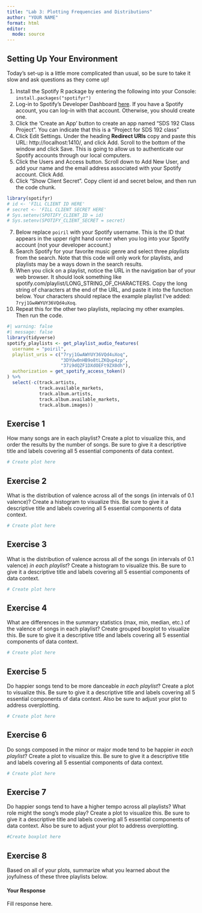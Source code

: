 ```yaml
---
title: "Lab 3: Plotting Frequencies and Distributions"
author: "YOUR NAME"
format: html
editor: 
  mode: source
---
```


## Setting Up Your Environment

::: callout-tip
Today's set-up is a little more complicated than usual, so be sure to take it slow and ask questions as they come up!
:::

1.  Install the Spotify R package by entering the following into your Console: `install.packages("spotifyr")`
2.  Log-in to Spotify's Developer Dashboard [here](https://developer.spotify.com/dashboard/). If you have a Spotify account, you can log-in with that account. Otherwise, you should create one.
3.  Click the 'Create an App' button to create an app named "SDS 192 Class Project". You can indicate that this is a "Project for SDS 192 class"
4.  Click Edit Settings. Under the heading **Redirect URIs** copy and paste this URL: http://localhost:1410/, and click Add. Scroll to the bottom of the window and click Save. This is going to allow us to authenticate our Spotify accounts through our local computers.
5.  Click the Users and Access button. Scroll down to Add New User, and add your name and the email address associated with your Spotify account. Click Add.
6.  Click "Show Client Secret". Copy client id and secret below, and then run the code chunk.

```r
library(spotifyr)
# id <- 'FILL CLIENT ID HERE'
# secret <- 'FILL CLIENT SECRET HERE'
# Sys.setenv(SPOTIFY_CLIENT_ID = id)
# Sys.setenv(SPOTIFY_CLIENT_SECRET = secret)
```

7.  Below replace `poiril` with your Spotify username. This is the ID that appears in the upper right hand corner when you log into your Spotify account (not your developer account.)
8.  Search Spotify for your favorite music genre and select three *playlists* from the search. Note that this code will only work for playlists, and playlists may be a ways down in the search results.
9.  When you click on a playlist, notice the URL in the navigation bar of your web browser. It should look something like spotify.com/playlist/LONG_STRING_OF_CHARACTERS. Copy the long string of characters at the end of the URL, and paste it into the function below. Your characters should replace the example playlist I've added: `7ryj1GwAWYUY36VQd4uXoq`.
10. Repeat this for the other two playlists, replacing my other examples. Then run the code.

```r
#| warning: false
#| message: false
library(tidyverse)
spotify_playlists <- get_playlist_audio_features(
  username = "poiril",
  playlist_uris = c("7ryj1GwAWYUY36VQd4uXoq",
                    "3DYUw0nHB9o8tLZKQup4zp",
                    "37i9dQZF1DXdOEFt9ZX0dh"),
  authorization = get_spotify_access_token()
) %>%
  select(-c(track.artists, 
            track.available_markets, 
            track.album.artists, 
            track.album.available_markets, 
            track.album.images))
```

::: callout-important
## Exercise 1

How many songs are in each playlist? Create a plot to visualize this, and order the results by the number of songs. Be sure to give it a descriptive title and labels covering all 5 essential components of data context.
:::

```r
# Create plot here
```

::: callout-important
## Exercise 2

What is the distribution of valence across all of the songs (in intervals of 0.1 valence)? Create a histogram to visualize this. Be sure to give it a descriptive title and labels covering all 5 essential components of data context.
:::

```r
# Create plot here
```

::: callout-important
## Exercise 3

What is the distribution of valence across all of the songs (in intervals of 0.1 valence) *in each playlist*? Create a histogram to visualize this. Be sure to give it a descriptive title and labels covering all 5 essential components of data context.
:::

```r
# Create plot here
```

::: callout-important
## Exercise 4

What are differences in the summary statistics (max, min, median, etc.) of the valence of songs in each playlist? Create grouped boxplot to visualize this. Be sure to give it a descriptive title and labels covering all 5 essential components of data context.
:::

```r
# Create plot here
```

::: callout-important
## Exercise 5

Do happier songs tend to be more danceable *in each playlist*? Create a plot to visualize this. Be sure to give it a descriptive title and labels covering all 5 essential components of data context. Also be sure to adjust your plot to address overplotting.
:::

```r
# Create plot here
```

::: callout-important
## Exercise 6

Do songs composed in the minor or major mode tend to be happier *in each playlist*? Create a plot to visualize this. Be sure to give it a descriptive title and labels covering all 5 essential components of data context.
:::

```r
# Create plot here
```

::: callout-important
## Exercise 7

Do happier songs tend to have a higher tempo across all playlists? What role might the song's mode play? Create a plot to visualize this. Be sure to give it a descriptive title and labels covering all 5 essential components of data context. Also be sure to adjust your plot to address overplotting.
:::

```r
#Create boxplot here
```

::: callout-important
## Exercise 8

Based on all of your plots, summarize what you learned about the joyfulness of these three playlists below.
:::

::: {.callout-note icon="false"}
#### Your Response

Fill response here.
:::
